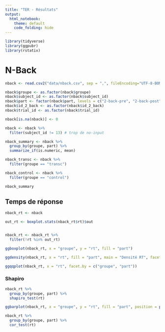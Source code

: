 ```yaml
---
title: "TER - Résultats"
output: 
  html_notebook:
    theme: default
    code_folding: hide
---
```


```r

library(tidyverse)
library(ggpubr)
library(rstatix)

```


# N-Back


```r

nback <- read.csv2("data/nback.csv", sep = ",", fileEncoding="UTF-8-BOM")

nback$groupe <- as.factor(nback$groupe)
nback$subject_id <- as.factor(nback$subject_id)
nback$part <- factor(nback$part, levels = c("2-back-pre", "2-back-post"))
nback$id_2_back <- as.factor(nback$id_2_back)
nback$trial_id <- as.factor(nback$trial_id)

nback[is.na(nback)] <- 0

nback <- nback %>%
  filter(subject_id != 13) # trop de no-input

nback_summary <- nback %>%
  group_by(groupe, part) %>%
  summarize_if(is.numeric, mean)

nback_transc <- nback %>%
  filter(groupe == "transc")

nback_control <- nback %>%
  filter(groupe == "control")

nback_summary


```

## Temps de réponse

```r

nback_rt <- nback

out_rt <- boxplot.stats(nback_rt$rt)$out


nback_rt <- nback_rt %>%
  filter(!rt %in% out_rt)

ggboxplot(nback_rt, x = "groupe", y = "rt", fill = "part")

```

```r

ggdensity(nback_rt, x = "rt", fill = "part", main = "Densité RT", facet.by = "groupe")

```
```r

ggqqplot(nback_rt, x = "rt", facet.by = c("groupe", "part"))

```

### Shapiro

```r

nback_rt %>%
  group_by(groupe, part) %>%
  shapiro_test(rt)

```



```r

ggbarplot(nback_rt, x = "groupe", y = "rt", fill = "part", position = position_dodge(0.8), add = "mean_sd", main = "RT moyens")

```

```r

nback_rt %>%
  group_by(groupe, part) %>%
  cor_test(rt)

```













































